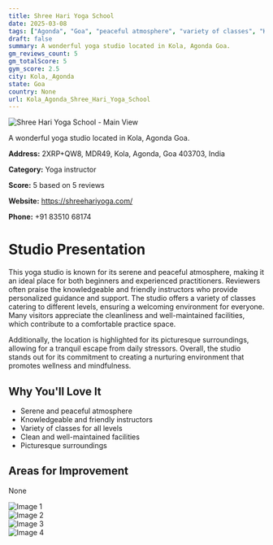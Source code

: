 ```yaml
---
title: Shree Hari Yoga School
date: 2025-03-08
tags: ["Agonda", "Goa", "peaceful atmosphere", "variety of classes", "Kola, Agonda"]  
draft: false
summary: A wonderful yoga studio located in Kola, Agonda Goa.
gm_reviews_count: 5
gm_totalScore: 5
gym_score: 2.5
city: Kola,_Agonda
state: Goa
country: None
url: Kola_Agonda_Shree_Hari_Yoga_School
---
```


<div className="aspect-[16/9] relative my-8">
  <img 
    src="https://lh5.googleusercontent.com/p/AF1QipOKscKGa7VDhPTXGtMFaVxHVSG_cO9obYSMUZyC=w1920-h1080-k-no"
    alt="Shree Hari Yoga School - Main View"
    className="object-cover absolute inset-0 w-full h-full rounded-lg"
  />
</div>

A wonderful yoga studio located in Kola, Agonda Goa.

**Address:** 2XRP+QW8, MDR49, Kola, Agonda, Goa 403703, India

**Category:** Yoga instructor

**Score:** 5 based on 5 reviews

**Website:** https://shreehariyoga.com/

**Phone:** +91 83510 68174

# Studio Presentation

This yoga studio is known for its serene and peaceful atmosphere, making it an ideal place for both beginners and experienced practitioners. Reviewers often praise the knowledgeable and friendly instructors who provide personalized guidance and support. The studio offers a variety of classes catering to different levels, ensuring a welcoming environment for everyone. Many visitors appreciate the cleanliness and well-maintained facilities, which contribute to a comfortable practice space.

Additionally, the location is highlighted for its picturesque surroundings, allowing for a tranquil escape from daily stressors. Overall, the studio stands out for its commitment to creating a nurturing environment that promotes wellness and mindfulness.

## Why You'll Love It

- Serene and peaceful atmosphere
- Knowledgeable and friendly instructors
- Variety of classes for all levels
- Clean and well-maintained facilities
- Picturesque surroundings

## Areas for Improvement

None

<div className="grid grid-cols-1 xl:grid-cols-2 gap-4 my-8">
<div className="aspect-[4/3] relative"><img src="https://lh5.googleusercontent.com/p/AF1QipP2uYSTQItrPv35RoqPEDBAP1KMuvQnb244wCMJ=w1920-h1080-k-no" alt="Image 1" className="object-cover absolute inset-0 w-full h-full rounded-lg" /></div>
<div className="aspect-[4/3] relative"><img src="https://lh5.googleusercontent.com/p/AF1QipNHIrCvyqoonqcumMVtOgewlewrxsnWCp8gB7HO=w1920-h1080-k-no" alt="Image 2" className="object-cover absolute inset-0 w-full h-full rounded-lg" /></div>
<div className="aspect-[4/3] relative"><img src="https://lh5.googleusercontent.com/p/AF1QipPSPSUdXQiTSc6cb5_gcnrqfZsW4XFo8hMXCRKE=w1920-h1080-k-no" alt="Image 3" className="object-cover absolute inset-0 w-full h-full rounded-lg" /></div>
<div className="aspect-[4/3] relative"><img src="https://lh5.googleusercontent.com/p/AF1QipPwibOvT1jlDdKoN4JEikabNw9P8eJIiVY5wvv4=w1920-h1080-k-no" alt="Image 4" className="object-cover absolute inset-0 w-full h-full rounded-lg" /></div>
</div>